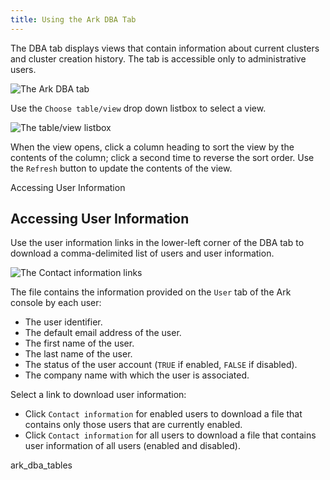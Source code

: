 ```yaml
---
title: Using the Ark DBA Tab
---
```


The DBA tab displays views that contain information about current clusters and cluster creation history. The tab is accessible only to administrative users.

![*The Ark DBA tab*](images/ark_dba_tab.png)

Use the `Choose table/view` drop down listbox to select a view.

![*The table/view listbox*](images/ark_dba_tab_drop_down.png)

When the view opens, click a column heading to sort the view by the contents of the column; click a second time to reverse the sort order. Use the `Refresh` button to update the contents of the view.

<div class="index">

Accessing User Information

</div>

## Accessing User Information

Use the user information links in the lower-left corner of the DBA tab to download a comma-delimited list of users and user information.

![*The Contact information links*](images/ark_dba_tab_user_info.png)

The file contains the information provided on the `User` tab of the Ark console by each user:

  - The user identifier.
  - The default email address of the user.
  - The first name of the user.
  - The last name of the user.
  - The status of the user account (`TRUE` if enabled, `FALSE` if disabled).
  - The company name with which the user is associated.

Select a link to download user information:

  - Click `Contact information` for enabled users to download a file that contains only those users that are currently enabled.
  - Click `Contact information` for all users to download a file that contains user information of all users (enabled and disabled).

<div class="toctree">

ark_dba_tables

</div>
